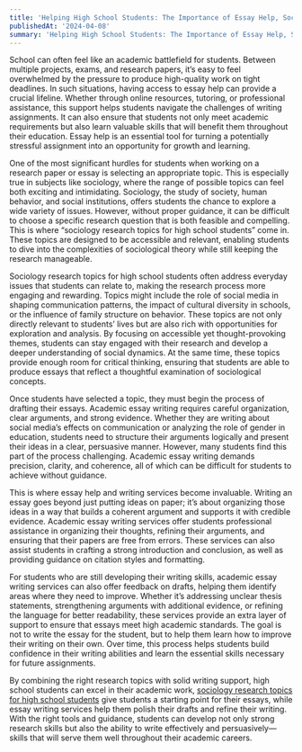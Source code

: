 ```yaml
---
title: 'Helping High School Students: The Importance of Essay Help, Sociology Research Topics, and Academic Essay Writing'
publishedAt: '2024-04-08'
summary: 'Helping High School Students: The Importance of Essay Help, Sociology Research Topics, and Academic Essay Writing'
---
```


School can often feel like an academic battlefield for students. Between multiple projects, exams, and research papers, it’s easy to feel overwhelmed by the pressure to produce high-quality work on tight deadlines. In such situations, having access to essay help can provide a crucial lifeline. Whether through online resources, tutoring, or professional assistance, this support helps students navigate the challenges of writing assignments. It can also ensure that students not only meet academic requirements but also learn valuable skills that will benefit them throughout their education. Essay help is an essential tool for turning a potentially stressful assignment into an opportunity for growth and learning.

One of the most significant hurdles for students when working on a research paper or essay is selecting an appropriate topic. This is especially true in subjects like sociology, where the range of possible topics can feel both exciting and intimidating. Sociology, the study of society, human behavior, and social institutions, offers students the chance to explore a wide variety of issues. However, without proper guidance, it can be difficult to choose a specific research question that is both feasible and compelling. This is where “sociology research topics for high school students” come in. These topics are designed to be accessible and relevant, enabling students to dive into the complexities of sociological theory while still keeping the research manageable.

Sociology research topics for high school students often address everyday issues that students can relate to, making the research process more engaging and rewarding. Topics might include the role of social media in shaping communication patterns, the impact of cultural diversity in schools, or the influence of family structure on behavior. These topics are not only directly relevant to students’ lives but are also rich with opportunities for exploration and analysis. By focusing on accessible yet thought-provoking themes, students can stay engaged with their research and develop a deeper understanding of social dynamics. At the same time, these topics provide enough room for critical thinking, ensuring that students are able to produce essays that reflect a thoughtful examination of sociological concepts.

Once students have selected a topic, they must begin the process of drafting their essays. Academic essay writing requires careful organization, clear arguments, and strong evidence. Whether they are writing about social media’s effects on communication or analyzing the role of gender in education, students need to structure their arguments logically and present their ideas in a clear, persuasive manner. However, many students find this part of the process challenging. Academic essay writing demands precision, clarity, and coherence, all of which can be difficult for students to achieve without guidance.

This is where essay help and writing services become invaluable. Writing an essay goes beyond just putting ideas on paper; it’s about organizing those ideas in a way that builds a coherent argument and supports it with credible evidence. Academic essay writing services offer students professional assistance in organizing their thoughts, refining their arguments, and ensuring that their papers are free from errors. These services can also assist students in crafting a strong introduction and conclusion, as well as providing guidance on citation styles and formatting. 

For students who are still developing their writing skills, academic essay writing services can also offer feedback on drafts, helping them identify areas where they need to improve. Whether it’s addressing unclear thesis statements, strengthening arguments with additional evidence, or refining the language for better readability, these services provide an extra layer of support to ensure that essays meet high academic standards. The goal is not to write the essay for the student, but to help them learn how to improve their writing on their own. Over time, this process helps students build confidence in their writing abilities and learn the essential skills necessary for future assignments.

By combining the right research topics with solid writing support, high school students can excel in their academic work, [sociology research topics for high school students](https://homeworkfor.me/blog/original-ideas-for-sociology-topics-in-students-research-papers) give students a starting point for their essays, while essay writing services help them polish their drafts and refine their writing. With the right tools and guidance, students can develop not only strong research skills but also the ability to write effectively and persuasively—skills that will serve them well throughout their academic careers.
